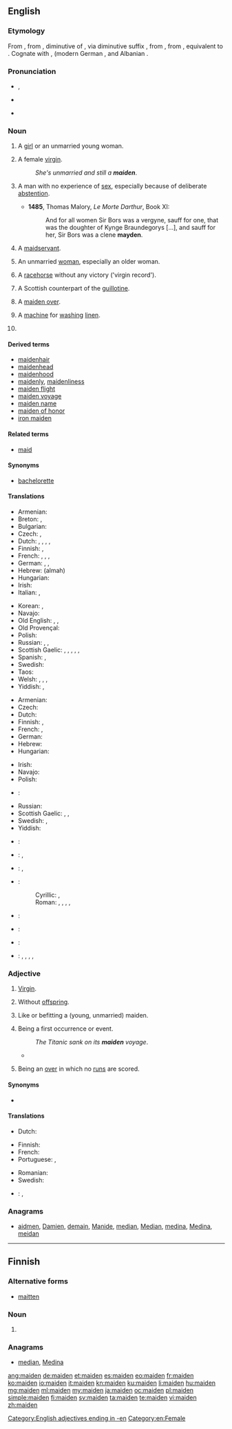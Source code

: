 {{also|Maiden}}
==English==

===Etymology===
From {{etyl|enm|en}}, from {{etyl|ang|en}} {{term|mægden|mæġden|maiden, virgin, girl, maid, servant|lang=ang}}, diminutive of {{term|mægþ|mæġþ|lang=ang}}, {{term|mægeþ|mæġeþ|maiden, virgin, girl, woman, wife|lang=ang}} via diminutive suffix {{term|-en|lang=ang}}, from {{etyl|gem-pro|en}} {{term/t|gem-pro|*magaþs||maid, virgin}}, from {{etyl|ine-pro|en}} {{term/t|ine-pro|*maghu-||fellow, bachelor}}, equivalent to {{suffix|maid|en|lang=en}}. Cognate with {{etyl|nl|-}} {{term|maagd||virgin|lang=nl}}, {{etyl|goh|-}} {{term|magad||maiden|lang=goh}} (modern German {{term|Magd||maidservant|lang=de}}, {{etyl|sga|-}} {{term|mug||slave|lang=sga}} and Albanian {{term|mag||a hare's young, hinnulus|lang=sq}}.

===Pronunciation===
* {{IPA|/ˈmeɪdən/}}, {{X-SAMPA|/"meId@n/}}
* {{audio|en-us-maiden.ogg|Audio (US)}}

* {{rhymes|eɪdən}}

===Noun===
{{en-noun}}

# {{context|now|_|chiefly|_|literary|lang=en}} A [[girl]] or an unmarried young woman.
# A female [[virgin]].
#: ''She's unmarried and still a '''maiden'''''.
# {{context|obsolete|dialectal|lang=en}} A man with no experience of [[sex]], especially because of deliberate [[abstention]].
#* '''1485''', Thomas Malory, ''Le Morte Darthur'', Book XI:
#*: And for all women Sir Bors was a vergyne, sauff for one, that was the doughter of Kynge Braundegorys [...], and sauff for her, Sir Bors was a clene '''mayden'''.
# A [[maidservant]].
# {{context|now|_|rare|lang=en}} An unmarried [[woman]], especially an older woman.
# A [[racehorse]] without any victory ('virgin record').
# {{context|historical|lang=en}} A Scottish counterpart of the [[guillotine]].
#: {{rfquotek|Wharton}}
# {{context|cricket|lang=en}} A [[maiden over]].
# {{context|obsolete|lang=en}} A [[machine]] for [[wash]]ing [[linen]]. <!--Webster 1913. not a sexist joke!-->
# {{context|Wicca|lang=en}} {{alternative form of|Maiden}}

====Derived terms====
* [[maidenhair]]
* [[maidenhead]]
* [[maidenhood]]
* [[maidenly]], [[maidenliness]]
* [[maiden flight]]
* [[maiden voyage]]
* [[maiden name]]
* [[maiden of honor]]
* [[iron maiden]]

====Related terms====
* [[maid]]

====Synonyms====
* {{sense|unmarried (young) female}} [[bachelorette]]

====Translations====
{{trans-top|unmarried young female}}
* Armenian: {{t+|hy|օրիորդ|tr=òriord}}
* Breton: {{t+|br|merc'h|f}}, {{t+|br|plac'h|f}}
* Bulgarian: {{t+|bg|госпожица|f|tr=gos'pozhitsa}}
* Czech: {{t+|cs|panna|f}}, {{t+|cs|slečna|f}}
* Dutch: {{t+|nl|juffrouw|f}}, {{qualifier|poetic}} {{t+|nl|maagd|m|f}}, {{t+|nl|meisje|m}}, {{t+|nl|jongedame}}, {{t-|nl|vrijster}}
* Finnish: {{t+|fi|neiti}}, {{t+|fi|neito}}
* French: {{t+|fr|jeune fille|f}}, {{t-|fr|jeune femme|f}}, {{t+|fr|demoiselle|f}}, {{t+|fr|pucelle|f}} {{qualifier|informal or dated}}
* German: {{t+|de|Jungfrau|f}} {{gloss|virgin}}, {{t+|de|Mädchen|n}}, {{t+|de|Maid|f}} {{qualifier|dated or poetic}}
* Hebrew: {{t-|he|עלמה|f}} (almah)
* Hungarian: {{t+|hu|leány}}
* Irish: {{t-|ga|maighdean|f}} {{t-|ga|ainnir|f}}
* Italian: {{t+|it|pulzella|f}}, {{t+|it|ragazza|f}}
{{trans-mid}}
* Korean: {{t+|ko|처녀|sc=Kore}}, {{t+|ko|아가씨|sc=Kore}}
* Navajo: {{tø|nv|chʼikę́ę́h}}
* Old English: {{t-|ang|mægþ|f|alt=mǣġþ}}, {{t-|ang|mægden|n|alt=mǣġden}}, {{t-|ang|mægdenċild|n|alt=mǣġdenċild}}
* Old Provençal: {{tø|pro|donzella}}
* Polish: {{t+|pl|panna|f}}
* Russian: {{t+|ru|девушка|f|tr=dévuška|sc=Cyrl}}, {{t+|ru|девица|f|tr=devíca|sc=Cyrl}}, {{t+|ru|дева|f|tr=déva|sc=Cyrl}}
* Scottish Gaelic: {{t+|gd|maighdeann|f}}, {{t-|gd|ainnir|f}}, {{qualifier|poetic}} {{t+|gd|rìbhinn|f}}, {{t+|gd|nighean|f}}, {{t-|gd|òigh|f}}, {{t+|gd|gruagach|f}}
* Spanish: {{t+|es|doncella|f}} {{qualifier|dated}}, {{t+|es|señorita|f}}
* Swedish: {{t+|sv|jungfru|c}}
* Taos: {{tø|twf|kwə́lena}}
* Welsh: {{t+|cy|merch|f}}, {{t-|cy|rhiain|f}}, {{t+|cy|morwyn|f}}, {{t+|cy|geneth|f}}
* Yiddish: {{t-|yi|מויד|f|tr=moyd|sc=Hebr}}, {{t-|yi|מײדל|n|tr=meydl|sc=Hebr}}
{{trans-bottom}}

{{trans-top|female virgin}}
* Armenian: {{t-|hy|կույս|tr=kuys}}
* Czech: {{t+|cs|panna|f}}
* Dutch: {{t+|nl|maagd|m|f}}
* Finnish: {{t+|fi|neitsyt}}, {{qualifier|archaic, poetic}} {{t+|fi|impi}}
* French: {{t+|fr|vierge|f}}, {{t+|fr|pucelle|f}} {{qualifier|informal}}
* German: {{t+|de|Jungfrau|f}}
* Hebrew: {{t+|he|בתולה|f|tr=betulah|sc=Hebr}}
* Hungarian: {{t+|hu|szűz}}
{{trans-mid}}
* Irish: {{t-|ga|maighdean|f}}
* Navajo: {{tø|nv|chʼikę́ę́h}}
* Polish: {{t+|pl|dziewica|f}}
* {{ttbc|pt}}: {{t+|pt|donzela|f}}
* Russian: {{t+|ru|девственница|f|tr=dévstvennica|sc=Cyrl}}
* Scottish Gaelic: {{t+|gd|maighdeann|f}}, {{t-|gd|òigh|f}}, {{t-|gd|ainnir|f}}
* Swedish: {{t+|sv|jungfru|c}}, {{t+|sv|oskuld|c}}
* Yiddish: {{t-|yi|בתולה|f|tr=bsule|sc=Hebr}}
{{trans-bottom}}

{{trans-top|{{qualifier|cricket}} a maiden over}}
{{trans-mid}}
{{trans-bottom}}

{{checktrans-top}}
* {{ttbc|ia}}: {{t-|ia|senioretta}}
* {{ttbc|it}}: {{t+|it|signorina|f}}, {{t+|it|vergine|f}}
* {{ttbc|pt}}: {{t+|pt|senhorita|f}}, {{t+|pt|donzela|f}}
{{trans-mid}}
* {{ttbc|sh}}:
*: Cyrillic: {{t-|sh|дева|f|sc=Cyrl}}, {{t-|sh|дјева|f|sc=Cyrl}}
*: Roman: {{t-|sh|deva|f}}, {{t-|sh|djeva|f}}, {{t-|sh|mladica|f}}, {{t-|sh|moma|f}}, {{t-|sh|mladojka|f}}
* {{ttbc|ro}}: {{t-|ro|domnișoară|f}}
* {{ttbc|sk}}: {{t-|sk|deva|f}}
* {{ttbc|es}}: {{t+|es|doncella|f}}
* {{ttbc|cy}}: {{t-|cy|llancesig|f}}, {{t+|cy|morwyn|f}}, {{t+|cy|merch|f}}, {{t-|cy|morwynig|f}}, {{t-|cy|rhiain|f}}
{{trans-bottom}}

===Adjective===
{{en-adj|-}}

# [[virgin|Virgin]].
# {{context|of a female, human or animal|lang=en}} Without [[offspring]].
# Like or befitting a (young, unmarried) maiden.
# {{context|figuratively|lang=en}} Being a first occurrence or event.
#: ''The Titanic sank on its '''maiden''' voyage''.
#* {{quote-news
|year=2012
|date=May 13
|author=Andrew Benson
|title=Williams's Pastor Maldonado takes landmark Spanish Grand Prix win
|work=BBC Sport
|url=http://www.bbc.co.uk/sport/0/formula1/18051941
|page=
|passage=Venezuelan Pastor Maldonado took his '''maiden''' victory and Williams's first since 2004 in a strategic battle with Ferrari's Fernando Alonso.}}
# {{context|cricket|lang=en}} Being an [[over]] in which no [[run]]s are scored.

====Synonyms====
* {{l|en|maidenly}}

====Translations====
{{trans-see|virgin}}

{{trans-top|without offspring}}
* Dutch: {{t-|nl|kinderloos}}
{{trans-mid}}
{{trans-bottom}}

{{trans-top|like or befitting a (young, unmarried) maiden}}
{{trans-mid}}
{{trans-bottom}}

{{trans-top|describing a first occurrence or event}}
* Finnish: {{t+|fi|neitsyt|alt=neitsyt-}}
* French: {{t+|fr|inaugural}}
* Portuguese: {{t+|pt|primeiro}}, {{t+|pt|inaugural}}
{{trans-mid}}
* Romanian: {{t+|ro|inaugural|m}}
* Swedish: {{t+|sv|jungfru|alt=jungfru-}}
{{trans-bottom}}

{{trans-top|(''cricket'') describing an over in which no runs are scored}}
{{trans-mid}}
{{trans-bottom}}

{{checktrans-top}}
* {{ttbc|ia}}: {{t-|ia|prime}}, {{t-|ia|inaugural}}
{{trans-bottom}}

===Anagrams===
* [[aidmen#English|aidmen]], [[Damien#English|Damien]], [[demain#English|demain]], [[Manide#English|Manide]], [[median#English|median]], [[Median#English|Median]], [[medina#English|medina]], [[Medina#English|Medina]], [[meidan#English|meidan]]

[[Category:English adjectives ending in -en]]
[[Category:en:Female]]

----

==Finnish==

===Alternative forms===
* [[maitten]]

===Noun===
{{head|fi}}

# {{fi-form of|maa|type=noun|case=genitive|pl=plural}}

===Anagrams===
* [[median#Finnish|median]], [[Medina]]

[[ang:maiden]]
[[de:maiden]]
[[et:maiden]]
[[es:maiden]]
[[eo:maiden]]
[[fr:maiden]]
[[ko:maiden]]
[[io:maiden]]
[[it:maiden]]
[[kn:maiden]]
[[ku:maiden]]
[[li:maiden]]
[[hu:maiden]]
[[mg:maiden]]
[[ml:maiden]]
[[my:maiden]]
[[ja:maiden]]
[[oc:maiden]]
[[pl:maiden]]
[[simple:maiden]]
[[fi:maiden]]
[[sv:maiden]]
[[ta:maiden]]
[[te:maiden]]
[[vi:maiden]]
[[zh:maiden]]